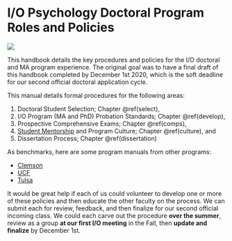 # I/O Psychology Doctoral Program Roles and Policies

![](manual.png)

This handbook details the key procedures and policies for the I/O doctoral and MA program experience. The original goal was to have a final draft of this handbook completed by December 1st 2020, which is the soft deadline for our second official doctoral application cycle. 

This manual details formal procedures for the following areas:  

1. Doctoral Student Selection; Chapter \@ref(select),  
2. I/O Program (MA and PhD) Probation Standards; Chapter \@ref(develop),  
3. Prospective Comprehensive Exams; Chapter \@ref(comps),  
4. [Student Mentorship](https://bookdown.org/kulasj/mentorship/) and Program Culture; Chapter \@ref(culture), and  
5. Dissertation Process; Chapter \@ref(dissertation) 

As benchmarks, here are some program manuals from other programs:

+ [Clemson](https://www.clemson.edu/cbshs/departments/psychology/files/pdf/handbook-psychology-graduate-current.pdf)
+ [UCF](https://graduate.ucf.edu/wp-content/uploads/2019/05/Industrial-and-Organizational-Psychology-PhD.pdf)
+ [Tulsa](https://artsandsciences.utulsa.edu/wp-content/uploads/sites/6/2015/09/2017-I-O-Handbook.pdf)

It would be great help if each of us could volunteer to develop one or more of these policies and then educate the other faculty on the process. We can submit each for review, feedback, and then finalize for our second official incoming class. We could each carve out the procedure **over the summer**, review as a group **at our first I/O meeting** in the Fall, then **update and finalize** by December 1st.